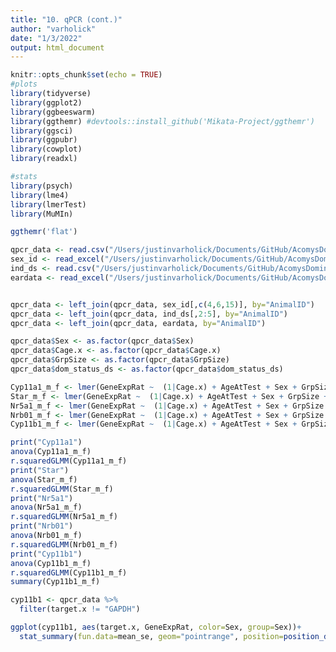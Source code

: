 ```yaml
---
title: "10. qPCR (cont.)"
author: "varholick"
date: "1/3/2022"
output: html_document
---
```


```r
knitr::opts_chunk$set(echo = TRUE)
#plots
library(tidyverse)
library(ggplot2)
library(ggbeeswarm)
library(ggthemr) #devtools::install_github('Mikata-Project/ggthemr')
library(ggsci)
library(ggpubr)
library(cowplot)
library(readxl)

#stats
library(psych)
library(lme4)
library(lmerTest)
library(MuMIn)

ggthemr('flat')
```
```r
qpcr_data <- read.csv("/Users/justinvarholick/Documents/GitHub/AcomysDominance_2022_Data_Results/Data/qpcr_combined_040122.csv")
sex_id <- read_excel("/Users/justinvarholick/Documents/GitHub/AcomysDominance_2022_Data_Results/Data/AcomysDomRegen_Inventory.xlsx", sheet = "Sheet1")
ind_ds <- read.csv("/Users/justinvarholick/Documents/GitHub/AcomysDominance_2022_Data_Results/Data/dscorebyanimal_edited.csv")
eardata <- read_excel("/Users/justinvarholick/Documents/GitHub/AcomysDominance_2022_Data_Results/Data/EarDaysToClose.xlsx")


qpcr_data <- left_join(qpcr_data, sex_id[,c(4,6,15)], by="AnimalID")
qpcr_data <- left_join(qpcr_data, ind_ds[,2:5], by="AnimalID")
qpcr_data <- left_join(qpcr_data, eardata, by="AnimalID")

qpcr_data$Sex <- as.factor(qpcr_data$Sex)
qpcr_data$Cage.x <- as.factor(qpcr_data$Cage.x)
qpcr_data$GrpSize <- as.factor(qpcr_data$GrpSize)
qpcr_data$dom_status_ds <- as.factor(qpcr_data$dom_status_ds)
```

```r
Cyp11a1_m_f <- lmer(GeneExpRat ~  (1|Cage.x) + AgeAtTest + Sex + GrpSize + ds, filter(qpcr_data, target.x=="Cyp11a1"), REML=TRUE)
Star_m_f <- lmer(GeneExpRat ~  (1|Cage.x) + AgeAtTest + Sex + GrpSize + ds, filter(qpcr_data, target.x=="StAR"), REML=TRUE)
Nr5a1_m_f <- lmer(GeneExpRat ~  (1|Cage.x) + AgeAtTest + Sex + GrpSize + ds, filter(qpcr_data, target.x=="Nrb01"), REML=TRUE)
Nrb01_m_f <- lmer(GeneExpRat ~  (1|Cage.x) + AgeAtTest + Sex + GrpSize + ds, filter(qpcr_data, target.x=="Nr5a1"), REML=TRUE)
Cyp11b1_m_f <- lmer(GeneExpRat ~  (1|Cage.x) + AgeAtTest + Sex + GrpSize + ds, filter(qpcr_data, target.x=="Cyp11b1"), REML=TRUE)

print("Cyp11a1")
anova(Cyp11a1_m_f)
r.squaredGLMM(Cyp11a1_m_f)
print("Star")
anova(Star_m_f)
r.squaredGLMM(Star_m_f)
print("Nr5a1")
anova(Nr5a1_m_f)
r.squaredGLMM(Nr5a1_m_f)
print("Nrb01")
anova(Nrb01_m_f)
r.squaredGLMM(Nrb01_m_f)
print("Cyp11b1")
anova(Cyp11b1_m_f)
r.squaredGLMM(Cyp11b1_m_f)
summary(Cyp11b1_m_f)
```

```r
cyp11b1 <- qpcr_data %>% 
  filter(target.x != "GAPDH")

ggplot(cyp11b1, aes(target.x, GeneExpRat, color=Sex, group=Sex))+
  stat_summary(fun.data=mean_se, geom="pointrange", position=position_dodge(width=0.1))

```

